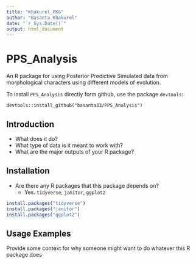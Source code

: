 ```yaml
---
title: "Khakurel_PKG"
author: "Basanta Khakurel"
date: "`r Sys.Date()`"
output: html_document
---
```


# PPS_Analysis

An R package for using Posterior Predictive Simulated data from morphological characters using different models of evolution.

To install `PPS_Analysis` directly form github, use the package `devtools`:

``` 
devtools::install_github("basanta33/PPS_Analysis")
```

## Introduction

-   What does it do?
-   What type of data is it meant to work with?
-   What are the major outputs of your R package?


## Installation
+ Are there any R packages that this package depends on?
  + Yes. `tidyverse`, `janitor`, `ggplot2`

```r
install.packages("tidyverse")
install.packages("janitor")
install.packages("ggplot2")
```

## Usage Examples
Provide some context for why someone might want to do whatever this R package does 
```r
```
```r
```


